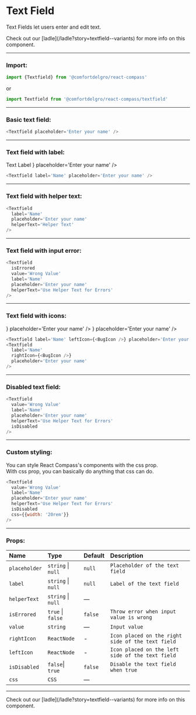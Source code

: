 
# Text Field

Text Fields let users enter and edit text.

<Callout>
  Check out our [ladle](/ladle?story=textfield--variants) for more info on this
  component.
</Callout>

---

### Import:

```js
import {Textfield} from '@comfortdelgro/react-compass'
```

or

```js
import Textfield from '@comfortdelgro/react-compass/textfield'
```

---

### Basic text field:

<section className={styles.avatarShowcaseContainer}>
  <Textfield placeholder='Enter your name' />
</section>

```js
<Textfield placeholder='Enter your name' />
```

---

### Text field with label:

<section className={styles.avatarShowcaseContainer}>
  <Textfield 
    label={
      <>
        Text Label <BugIcon />
      </>
    }
    placeholder='Enter your name' 
  />
</section>

```js
<Textfield label='Name' placeholder='Enter your name' />
```

---

### Text field with helper text:

<section className={styles.avatarShowcaseContainer}>
  <Textfield
    label='Name'
    placeholder='Enter your name'
    helperText='Helper Text'
  />
</section>

```js
<Textfield
  label='Name'
  placeholder='Enter your name'
  helperText='Helper Text'
/>
```

---

### Text field with input error:

<section className={styles.avatarShowcaseContainer}>
  <Textfield
    isErrored
    value='Wrong Value'
    label='Name'
    placeholder='Enter your name'
    helperText='Use Helper Text for Errors'
  />
</section>

```js
<Textfield
  isErrored
  value='Wrong Value'
  label='Name'
  placeholder='Enter your name'
  helperText='Use Helper Text for Errors'
/>
```

---

### Text field with icons:

<section className={styles.avatarShowcaseContainer}>
  <Textfield
    label='Name'
    leftIcon={<BugIcon />}
    placeholder='Enter your name'
  />
  <Textfield
    label='Name'
    rightIcon={<BugIcon />}
    placeholder='Enter your name'
  />
</section>

```js
<Textfield label='Name' leftIcon={<BugIcon />} placeholder='Enter your name' />
<Textfield
  label='Name'
  rightIcon={<BugIcon />}
  placeholder='Enter your name'
/>
```

---

### Disabled text field:

<section className={styles.avatarShowcaseContainer}>
  <Textfield
    value='Wrong Value'
    label='Name'
    placeholder='Enter your name'
    helperText='Use Helper Text for Errors'
    isDisabled
  />
</section>

```js
<Textfield
  value='Wrong Value'
  label='Name'
  placeholder='Enter your name'
  helperText='Use Helper Text for Errors'
  isDisabled
/>
```

---

### Custom styling:

You can style React Compass's components with the css prop. <br/>
With css prop, you can basically do anything that css can do.

<section className={styles.avatarShowcaseContainer}>
  <Textfield
    value='Wrong Value'
    label='Name'
    placeholder='Enter your name'
    helperText='Use Helper Text for Errors'
    isDisabled
    css={{width: '20rem'}}
  />
</section>

```js
<Textfield
  value='Wrong Value'
  label='Name'
  placeholder='Enter your name'
  helperText='Use Helper Text for Errors'
  isDisabled
  css={{width: '20rem'}}
/>
```

---

### Props:

| Name          | Type               | Default | Description                                       |
| :------------ | :----------------- | :------ | :------------------------------------------------ |
| `placeholder` | `string` \| `null` | `null`  | `Placeholder of the text field`                   |
| `label`       | `string` \| `null` | `null`  | `Label of the text field`                         |
| `helperText`  | `string` \| `null` | —       |                                                   |
| `isErrored`   | `true` \| `false`  | `false` | `Throw error when input value is wrong`           |
| `value`       | `string`           | —       | `Input value`                                     |
| `rightIcon`   | `ReactNode`        | -       | `Icon placed on the right side of the text field` |
| `leftIcon`    | `ReactNode`        | -       | `Icon placed on the left side of the text field`  |
| `isDisabled`  | `false`\| `true`   | `false` | `Disable the text field when true`                |
| `css `        | `CSS`              | —       |                                                   |

---

<Callout>
  Check out our [ladle](/ladle?story=textfield--variants) for more info on this
  component.
</Callout>
